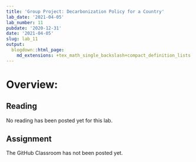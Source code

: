 ```yaml
---
title: 'Group Project: Decarbonization Policy for a Country'
lab_date: '2021-04-05'
lab_number: 11
pubdate: '2020-12-31'
date: '2021-04-05'
slug: lab_11
output:
  blogdown::html_page:
    md_extensions: +tex_math_single_backslash+compact_definition_lists
---
```


# Overview:

## Reading
No reading has been posted yet for this lab.

## Assignment

The GitHub Classroom has not been posted yet.
